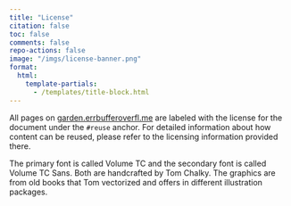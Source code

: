 ```yaml
---
title: "License"
citation: false
toc: false
comments: false
repo-actions: false
image: "/imgs/license-banner.png"
format:
  html:
    template-partials:
      - /templates/title-block.html
---
```


All pages on [garden.errbufferoverfl.me](https://garden.errbufferoverfl.me) are labeled with the license for the document under the `#reuse` anchor. For detailed information about how content can be reused, please refer to the licensing information provided there.

The primary font is called Volume TC and the secondary font is called Volume TC Sans. Both are handcrafted by Tom Chalky. The graphics are from old books that Tom vectorized and offers in different illustration packages.
